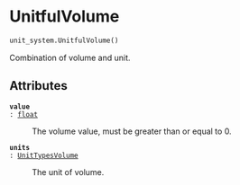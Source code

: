 # UnitfulVolume { #flood_adapt.unit_system.UnitfulVolume }

```python
unit_system.UnitfulVolume()
```

Combination of volume and unit.

## Attributes {.doc-section .doc-section-attributes}

<code>[**value**]{.parameter-name} [:]{.parameter-annotation-sep} [[float](`float`)]{.parameter-annotation}</code>

:   The volume value, must be greater than or equal to 0.

<code>[**units**]{.parameter-name} [:]{.parameter-annotation-sep} [[UnitTypesVolume](`flood_adapt.objects.forcing.unit_system.UnitTypesVolume`)]{.parameter-annotation}</code>

:   The unit of volume.
